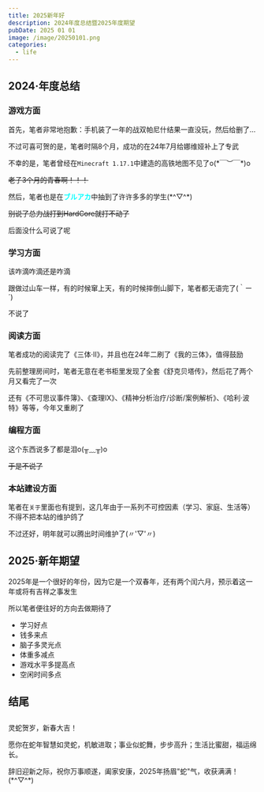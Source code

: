 ---
title: 2025新年好
description: 2024年度总结暨2025年度期望
pubDate: 2025 01 01
image: /image/20250101.png
categories:
  - life
---

## 2024·年度总结

### 游戏方面

首先，笔者非常地抱歉：手机装了一年的战双帕尼什结果一直没玩，然后给删了...

不过可喜可贺的是，笔者时隔8个月，成功的在24年7月给娜维娅补上了专武

不幸的是，笔者曾经在`Minecraft 1.17.1`中建造的高铁地图不见了o(\*￣︶￣\*)o

~~老子3个月的青春啊！！！~~

然后，笔者也是在<strong><font color="cyan">ブルアカ</font></strong>中抽到了许许多多的学生(\*^▽^\*)

~~别说了总力战打到HardCore就打不动了~~

后面没什么可说了呢

### 学习方面

该咋滴咋滴还是咋滴

跟做过山车一样，有的时候窜上天，有的时候摔倒山脚下，笔者都无语完了(｀ー´)

不说了

### 阅读方面

笔者成功的阅读完了《三体·II》，并且也在24年二刷了《我的三体》，值得鼓励

先前整理房间时，笔者无意在老书柜里发现了全套《舒克贝塔传》，然后花了两个月又看完了一次

还有《不可思议事件簿》、《查理IX》、《精神分析治疗/诊断/案例解析》、《哈利·波特》等等，今年又重刷了

### 编程方面

这个东西说多了都是泪o(╥﹏╥)o

~~于是不说了~~

### 本站建设方面

笔者在`关于`里面也有提到，这几年由于一系列不可控因素（学习、家庭、生活等）不得不把本站的维护鸽了

不过还好，明年就可以腾出时间维护了(〃'▽'〃)

## 2025·新年期望

2025年是一个很好的年份，因为它是一个双春年，还有两个闰六月，预示着这一年或将有吉祥之事发生

所以笔者便往好的方向去做期待了

- 学习好点
- 钱多来点
- 脑子多灵光点
- 体重多减点
- 游戏水平多提高点
- 空闲时间多点

## 结尾
## 
灵蛇贺岁，新春大吉！

愿你在蛇年智慧如灵蛇，机敏进取；事业似蛇舞，步步高升；生活比蜜甜，福运绵长。

辞旧迎新之际，祝你万事顺遂，阖家安康，2025年扬眉"蛇"气，收获满满！  (\*^▽^\*)